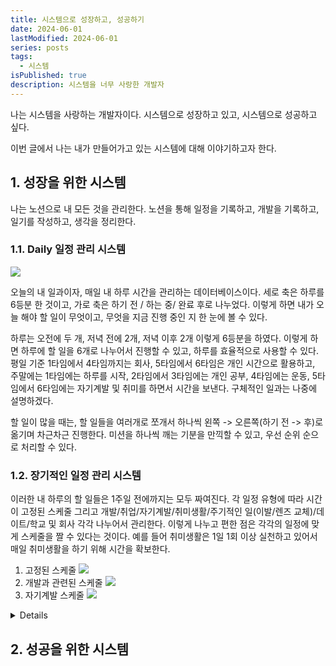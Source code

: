 ```yaml
---
title: 시스템으로 성장하고, 성공하기
date: 2024-06-01
lastModified: 2024-06-01
series: posts
tags: 
  - 시스템
isPublished: true
description: 시스템을 너무 사랑한 개발자
---
```



나는 시스템을 사랑하는 개발자이다. 시스템으로 성장하고 있고, 시스템으로 성공하고 싶다.

이번 글에서 나는 내가 만들어가고 있는 시스템에 대해 이야기하고자 한다.

## 1. 성장을 위한 시스템

나는 노션으로 내 모든 것을 관리한다. 노션을 통해 일정을 기록하고, 개발을 기록하고, 일기를 작성하고, 생각을 정리한다.

### 1.1. Daily 일정 관리 시스템


<Image src='1.png' />

오늘의 내 일과이자, 매일 내 하루 시간을 관리하는 데이터베이스이다. 세로 축은 하루를 6등분 한 것이고, 가로 축은 하기 전 / 하는 중/ 완료 후로 나누었다. 이렇게 하면 내가 오늘 해야 할 일이 무엇이고, 무엇을 지금 진행 중인 지 한 눈에 볼 수 있다. 

하루는 오전에 두 개, 저녁 전에 2개, 저녁 이후 2개 이렇게 6등분을 하였다. 이렇게 하면 하루에 할 일을 6개로 나누어서 진행할 수 있고, 하루를 효율적으로 사용할 수 있다. 평일 기준 1타임에서 4타임까지는 회사, 5타임에서 6타임은 개인 시간으로 활용하고, 주말에는 1타임에는 하루를 시작, 2타임에서 3타임에는 개인 공부, 4타임에는 운동, 5타임에서 6타임에는 자기계발 및 취미를 하면서 시간을 보낸다. 구체적인 일과는 나중에 설명하겠다.

할 일이 많을 때는, 할 일들을 여러개로 쪼개서 하나씩 왼쪽 -> 오른쪽(하기 전 -> 후)로 옮기며 차근차근 진행한다. 미션을 하나씩 깨는 기분을 만끽할 수 있고, 우선 순위 순으로 처리할 수 있다.


### 1.2. 장기적인 일정 관리 시스템

이러한 내 하루의 할 일들은 1주일 전에까지는 모두 짜여진다. 각 일정 유형에 따라 시간이 고정된 스케줄 그리고 개발/취업/자기계발/취미생활/주기적인 일(이발/렌즈 교체)/데이트/학교 및 회사 각각 나누어서 관리한다. 이렇게 나누고 편한 점은 각각의 일정에 맞게 스케줄을 짤 수 있다는 것이다. 예를 들어 취미생활은 1일 1회 이상 실천하고 있어서 매일 취미생활을 하기 위해 시간을 확보한다. 

1. 고정된 스케줄
    <Image src='3.png' />
2. 개발과 관련된 스케줄
    <Image src='2.png' />
3. 자기계발 스케줄
    <Image src='5.png' />

<details>
    4. 취미 생활(보통 헬스) 스케줄
        <Image src='6.png' />
    5. 주기적인 일(이발/렌즈 교체) 스케줄
        <Image src='7.png' />
    6. 주식 투자 스케줄
        <Image src='8.png' />
    7. 데이트 스케줄
        <Image src='9.png' />
    8. 학교 및 회사 스케줄
        <Image src='10.png' />
</details>


## 2. 성공을 위한 시스템
